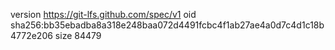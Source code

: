 version https://git-lfs.github.com/spec/v1
oid sha256:bb35ebadba8a318e248baa072d4491fcbc4f1ab27ae4a0d7c4d1c18b4772e206
size 84479
